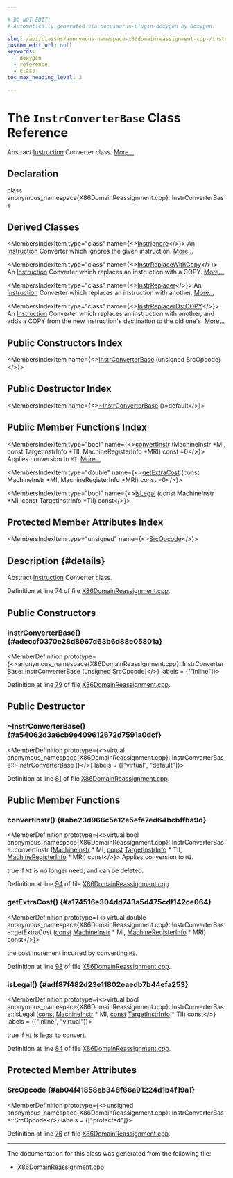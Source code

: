 ```yaml
---

# DO NOT EDIT!
# Automatically generated via docusaurus-plugin-doxygen by Doxygen.

slug: /api/classes/anonymous-namespace-x86domainreassignment-cpp-/instrconverterbase
custom_edit_url: null
keywords:
  - doxygen
  - reference
  - class
toc_max_heading_level: 3

---
```





# The `InstrConverterBase` Class Reference

<DoxygenPage pluginConfig={pluginConfig}>

Abstract <a href="/docs/api/classes/llvm/instruction">Instruction</a> Converter class. <a href="#details">More...</a>

## Declaration

<CodeBlock>class anonymous_namespace{X86DomainReassignment.cpp}::InstrConverterBase</CodeBlock>

## Derived Classes

<MembersIndex>

<MembersIndexItem
  type="class"
  name={<><a href="/docs/api/classes/anonymous-namespace-x86domainreassignment-cpp-/instrignore">InstrIgnore</a></>}>
An <a href="/docs/api/classes/llvm/instruction">Instruction</a> Converter which ignores the given instruction. <a href="/docs/api/classes/anonymous-namespace-x86domainreassignment-cpp-/instrignore/#details">More...</a>
</MembersIndexItem>

<MembersIndexItem
  type="class"
  name={<><a href="/docs/api/classes/anonymous-namespace-x86domainreassignment-cpp-/instrreplacewithcopy">InstrReplaceWithCopy</a></>}>
An <a href="/docs/api/classes/llvm/instruction">Instruction</a> Converter which replaces an instruction with a COPY. <a href="/docs/api/classes/anonymous-namespace-x86domainreassignment-cpp-/instrreplacewithcopy/#details">More...</a>
</MembersIndexItem>

<MembersIndexItem
  type="class"
  name={<><a href="/docs/api/classes/anonymous-namespace-x86domainreassignment-cpp-/instrreplacer">InstrReplacer</a></>}>
An <a href="/docs/api/classes/llvm/instruction">Instruction</a> Converter which replaces an instruction with another. <a href="/docs/api/classes/anonymous-namespace-x86domainreassignment-cpp-/instrreplacer/#details">More...</a>
</MembersIndexItem>

<MembersIndexItem
  type="class"
  name={<><a href="/docs/api/classes/anonymous-namespace-x86domainreassignment-cpp-/instrreplacerdstcopy">InstrReplacerDstCOPY</a></>}>
An <a href="/docs/api/classes/llvm/instruction">Instruction</a> Converter which replaces an instruction with another, and adds a COPY from the new instruction&#39;s destination to the old one&#39;s. <a href="/docs/api/classes/anonymous-namespace-x86domainreassignment-cpp-/instrreplacerdstcopy/#details">More...</a>
</MembersIndexItem>

</MembersIndex>

## Public Constructors Index

<MembersIndex>

<MembersIndexItem
  name={<><a href="#adeccf0370e28d8967d63b6d88e05801a">InstrConverterBase</a> (unsigned SrcOpcode)</>}>
</MembersIndexItem>

</MembersIndex>

## Public Destructor Index

<MembersIndex>

<MembersIndexItem
  name={<><a href="#a54062d3a6cb9e409612672d7591a0dcf">~InstrConverterBase</a> ()=default</>}>
</MembersIndexItem>

</MembersIndex>

## Public Member Functions Index

<MembersIndex>

<MembersIndexItem
  type="bool"
  name={<><a href="#abe23d966c5e12e5efe7ed64bcbffba9d">convertInstr</a> (MachineInstr &#42;MI, const TargetInstrInfo &#42;TII, MachineRegisterInfo &#42;MRI) const =0</>}>
Applies conversion to <code>MI</code>. <a href="#abe23d966c5e12e5efe7ed64bcbffba9d">More...</a>
</MembersIndexItem>

<MembersIndexItem
  type="double"
  name={<><a href="#a174516e304dd743a5d475cdf142ce064">getExtraCost</a> (const MachineInstr &#42;MI, MachineRegisterInfo &#42;MRI) const =0</>}>
</MembersIndexItem>

<MembersIndexItem
  type="bool"
  name={<><a href="#adf87f482d23e11802eaedb7b44efa253">isLegal</a> (const MachineInstr &#42;MI, const TargetInstrInfo &#42;TII) const</>}>
</MembersIndexItem>

</MembersIndex>

## Protected Member Attributes Index

<MembersIndex>

<MembersIndexItem
  type="unsigned"
  name={<><a href="#ab04f41858eb348f66a91224d1b4f19a1">SrcOpcode</a></>}>
</MembersIndexItem>

</MembersIndex>

## Description {#details}

Abstract <a href="/docs/api/classes/llvm/instruction">Instruction</a> Converter class.

Definition at line 74 of file <a href="/docs/api/files/lib/lib/target/lib/target/x86/x86domainreassignment-cpp">X86DomainReassignment.cpp</a>.

<SectionDefinition>

## Public Constructors

### InstrConverterBase() {#adeccf0370e28d8967d63b6d88e05801a}

<MemberDefinition
  prototype={<>anonymous&#95;namespace&#123;X86DomainReassignment.cpp&#125;::InstrConverterBase::InstrConverterBase (unsigned SrcOpcode)</>}
  labels = {["inline"]}>

Definition at line <a href="/docs/api/files/lib/lib/target/lib/target/x86/x86domainreassignment-cpp/#l00079">79</a> of file <a href="/docs/api/files/lib/lib/target/lib/target/x86/x86domainreassignment-cpp">X86DomainReassignment.cpp</a>.
</MemberDefinition>

</SectionDefinition>

<SectionDefinition>

## Public Destructor

### ~InstrConverterBase() {#a54062d3a6cb9e409612672d7591a0dcf}

<MemberDefinition
  prototype={<>virtual anonymous&#95;namespace&#123;X86DomainReassignment.cpp&#125;::InstrConverterBase::~InstrConverterBase ()</>}
  labels = {["virtual", "default"]}>

Definition at line <a href="/docs/api/files/lib/lib/target/lib/target/x86/x86domainreassignment-cpp/#l00081">81</a> of file <a href="/docs/api/files/lib/lib/target/lib/target/x86/x86domainreassignment-cpp">X86DomainReassignment.cpp</a>.
</MemberDefinition>

</SectionDefinition>

<SectionDefinition>

## Public Member Functions

### convertInstr() {#abe23d966c5e12e5efe7ed64bcbffba9d}

<MemberDefinition
  prototype={<>virtual bool anonymous&#95;namespace&#123;X86DomainReassignment.cpp&#125;::InstrConverterBase::convertInstr (<a href="/docs/api/classes/llvm/machineinstr">MachineInstr</a> &#42; MI, <a href="/docs/api/files/lib/lib/target/lib/target/aarch64/aarch64promoteconstant-cpp/#a90f8350fecae261c25be85d38b451bff">const</a> <a href="/docs/api/classes/llvm/targetinstrinfo">TargetInstrInfo</a> &#42; TII, <a href="/docs/api/classes/llvm/machineregisterinfo">MachineRegisterInfo</a> &#42; MRI) const</>}>
Applies conversion to <code>MI</code>.

<SectionUser title="Returns">
true if <code>MI</code> is no longer need, and can be deleted.
</SectionUser>

Definition at line <a href="/docs/api/files/lib/lib/target/lib/target/x86/x86domainreassignment-cpp/#l00094">94</a> of file <a href="/docs/api/files/lib/lib/target/lib/target/x86/x86domainreassignment-cpp">X86DomainReassignment.cpp</a>.
</MemberDefinition>

### getExtraCost() {#a174516e304dd743a5d475cdf142ce064}

<MemberDefinition
  prototype={<>virtual double anonymous&#95;namespace&#123;X86DomainReassignment.cpp&#125;::InstrConverterBase::getExtraCost (<a href="/docs/api/files/lib/lib/target/lib/target/aarch64/aarch64promoteconstant-cpp/#a90f8350fecae261c25be85d38b451bff">const</a> <a href="/docs/api/classes/llvm/machineinstr">MachineInstr</a> &#42; MI, <a href="/docs/api/classes/llvm/machineregisterinfo">MachineRegisterInfo</a> &#42; MRI) const</>}>

<SectionUser title="Returns">
the cost increment incurred by converting <code>MI</code>.
</SectionUser>

Definition at line <a href="/docs/api/files/lib/lib/target/lib/target/x86/x86domainreassignment-cpp/#l00098">98</a> of file <a href="/docs/api/files/lib/lib/target/lib/target/x86/x86domainreassignment-cpp">X86DomainReassignment.cpp</a>.
</MemberDefinition>

### isLegal() {#adf87f482d23e11802eaedb7b44efa253}

<MemberDefinition
  prototype={<>virtual bool anonymous&#95;namespace&#123;X86DomainReassignment.cpp&#125;::InstrConverterBase::isLegal (<a href="/docs/api/files/lib/lib/target/lib/target/aarch64/aarch64promoteconstant-cpp/#a90f8350fecae261c25be85d38b451bff">const</a> <a href="/docs/api/classes/llvm/machineinstr">MachineInstr</a> &#42; MI, <a href="/docs/api/files/lib/lib/target/lib/target/aarch64/aarch64promoteconstant-cpp/#a90f8350fecae261c25be85d38b451bff">const</a> <a href="/docs/api/classes/llvm/targetinstrinfo">TargetInstrInfo</a> &#42; TII) const</>}
  labels = {["inline", "virtual"]}>

<SectionUser title="Returns">
true if <code>MI</code> is legal to convert.
</SectionUser>

Definition at line <a href="/docs/api/files/lib/lib/target/lib/target/x86/x86domainreassignment-cpp/#l00084">84</a> of file <a href="/docs/api/files/lib/lib/target/lib/target/x86/x86domainreassignment-cpp">X86DomainReassignment.cpp</a>.
</MemberDefinition>

</SectionDefinition>

<SectionDefinition>

## Protected Member Attributes

### SrcOpcode {#ab04f41858eb348f66a91224d1b4f19a1}

<MemberDefinition
  prototype={<>unsigned anonymous&#95;namespace&#123;X86DomainReassignment.cpp&#125;::InstrConverterBase::SrcOpcode</>}
  labels = {["protected"]}>

Definition at line <a href="/docs/api/files/lib/lib/target/lib/target/x86/x86domainreassignment-cpp/#l00076">76</a> of file <a href="/docs/api/files/lib/lib/target/lib/target/x86/x86domainreassignment-cpp">X86DomainReassignment.cpp</a>.
</MemberDefinition>

</SectionDefinition>

<hr/>

The documentation for this class was generated from the following file:

<ul>
<li><a href="/docs/api/files/lib/lib/target/lib/target/x86/x86domainreassignment-cpp">X86DomainReassignment.cpp</a></li>
</ul>

</DoxygenPage>
